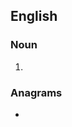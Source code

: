 ==English==

===Noun===
{{head|en|noun form}}

# {{plural of|preditor|lang=en}}

===Anagrams===
* {{anagrams|en|a=deioprrst|portsider|post rider|postrider}}